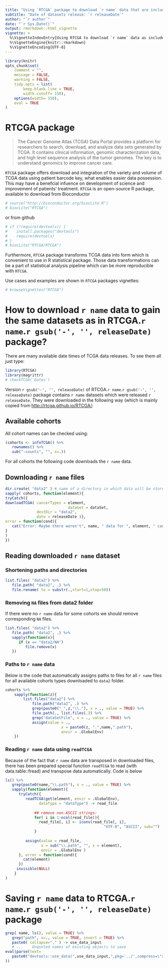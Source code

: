 ```yaml
---
title: "Using `RTCGA` package to download `r name` data that are included in RTCGA.`r name`.`r gsub('-', '', releaseDate)` package"
subtitle: "Date of datasets release: `r releaseDate`"
author: "`r author`"
date: "`r Sys.Date()`"
output: rmarkdown::html_vignette
vignette: >
  %\VignetteIndexEntry{Using RTCGA to download `r name` data as included in RTCGA.`r name`.`r gsub('-', '', releaseDate)`}
  %\VignetteEngine{knitr::rmarkdown}
  %\VignetteEncoding{UTF-8}
---
```


```r
library(knitr)
opts_chunk$set(
	comment = "",
	message = FALSE,
	warning = FALSE,
	tidy.opts = list(
		keep.blank.line = TRUE,
		width.cutoff= 150),
	options(width= 150),
	eval = TRUE
)
```

# RTCGA package

> The Cancer Genome Atlas (TCGA) Data Portal provides a platform for researchers to search, download, and analyze data sets generated by TCGA. It contains clinical information, genomic characterization data, and high level sequence analysis of the tumor genomes. The key is to understand genomics to improve cancer care.

`RTCGA` package offers download and integration of the variety and volume of TCGA data using patient barcode key, what enables easier data possession. This may have a benefcial infuence on  development of science and improvement of patients' treatment. `RTCGA` is an open-source R package, available to download from Bioconductor 

```r
# source("http://bioconductor.org/biocLite.R")
# biocLite("RTCGA")
```

or from github
```r
# if (!require(devtools)) {
#    install.packages("devtools")
#    require(devtools)
# }
# biocLite("RTCGA/RTCGA")
```

Furthermore, `RTCGA` package transforms TCGA data into form which is convenient to use in R statistical package. Those data transformations can be a part of statistical analysis pipeline which can be more reproducible with `RTCGA`.

Use cases and examples are shown in `RTCGA` packages vignettes:
```r
# browseVignettes("RTCGA")
```

# How to download `r name` data to gain the same datasets as in RTCGA.`r name`.`r gsub('-', '', releaseDate)` package?

There are many available date times of TCGA data releases. To see them all just type:
```r
library(RTCGA)
library(magrittr)
# checkTCGA('Dates')
```

Version `r gsub('-', '', releaseDate)` of RTCGA.`r name`.`r gsub('-', '', releaseDate)` package contains `r name` datasets which were released `r releaseDate`. They were downloaded in the following way (which is mainly copied from [http://rtcga.github.io/RTCGA/](http://rtcga.github.io/RTCGA/):

## Available cohorts

All cohort names can be checked using:
```r
(cohorts <- infoTCGA() %>% 
   rownames() %>% 
   sub("-counts", "", x=.))
```

For all cohorts the following code downloads the `r name` data.

## Downloading `r name` files
```r
dir.create( "data2" ) # name of a directory in which data will be stored
sapply( cohorts, function(element){
tryCatch({
downloadTCGA( cancerTypes = element, 
							dataSet = dataSet,
              destDir = "data2", 
              date = releaseDate )},
error = function(cond){
   cat("Error: Maybe there weren't", name, " data for ", element, " cancer.\n")
}
)
})
```

## Reading downloaded `r name` dataset

### Shortening paths and directories 

```r
list.files( "data2") %>% 
   file.path( "data2", .) %>%
   file.rename( to = substr(.,start=1,stop=50))
```


### Removing `NA` files from data2 folder

If there were no `r name` data for some cohorts we should remove corresponding `NA` files.

```r
list.files( "data2") %>%
   file.path( "data2", .) %>%
   sapply(function(x){
      if (x == "data2/NA")
         file.remove(x)      
   })
```

### Paths to `r name` data

Below is the code that automatically assigns paths to files for all `r name` files for all available cohorts types downloaded to `data2` folder.

```r
cohorts %>%
	sapply(function(z){
		list.files("data2") %>%
			file.path("data2", .) %>%
			grep(paste0("_",z,"\\."), x = ., value = TRUE) %>%
			file.path(., list.files(.)) %>%
			grep("dataSetFile", x = ., value = TRUE) %>%
			assign(value = .,
						 x = paste0(z, ".",name,".path"),
						 envir = .GlobalEnv)
	})
```

### Reading `r name` data using `readTCGA`

Because of the fact that `r name` data are transposed in downloaded files, there has been prepared special function `readTCGA` to read (with data.table::fread) and transpose data automatically. Code is below

```r
ls() %>%
   grep(paste0(name,"\\.path"), x = ., value = TRUE) %>% 
   sapply(function(element){
      tryCatch({
         readTCGA(get(element, envir = .GlobalEnv),
               dataType = "dataType") -> read_file
         	
		     ## remove non-ASCII strings:
		     for( i in 1:ncol(read_file)){
		       read_file[, i] <- iconv(read_file[, i],
		                                    "UTF-8", "ASCII", sub="")
		     } 
         	
         assign(value = read_file,
                x = sub("\\.path", "", x = element),
                envir = .GlobalEnv )
      }, error = function(cond){
        cat(element)
      })
     invisible(NULL)
    }    
)
```

# Saving `r name` data to RTCGA.`r name`.`r gsub('-', '', releaseDate)` package


```r
grep( name, ls(), value = TRUE) %>%
   grep("path", x=., value = TRUE, invert = TRUE) %>%
   paste0( collapse="," ) -> use_data_input
   # ...	Unquoted names of existing objects to save
eval(parse(text=
   paste0("devtools::use_data(",use_data_input,",pkg='../',compress=\"xz\")")
))
```
